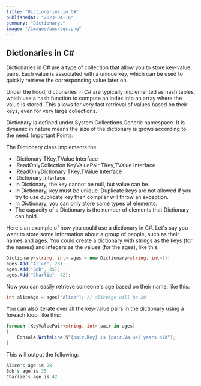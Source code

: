 ```yaml
---
title: "Dictionaries in C#"
publishedAt: "2023-04-16"
summary: "Dictionary."
image: "/images/aws/sqs.png"
---
```


## Dictionaries in C#

Dictionaries in C# are a type of collection that allow you to store key-value pairs. 
Each value is associated with a unique key, which can be used to quickly retrieve the corresponding value later on.

Under the hood, dictionaries in C# are typically implemented as hash tables, 
which use a hash function to compute an index into an array where the value is stored. 
This allows for very fast retrieval of values based on their keys, even for very large collections.

Dictionary is defined under System.Collections.Generic namespace. It is dynamic in nature means the size of the dictionary is grows according to the need. Important Points:

The Dictionary class implements the
- IDictionary TKey,TValue Interface
- IReadOnlyCollection KeyValuePair TKey,TValue Interface
- IReadOnlyDictionary TKey,TValue Interface
- IDictionary Interface
- In Dictionary, the key cannot be null, but value can be.
- In Dictionary, key must be unique. Duplicate keys are not allowed if you try to use duplicate key then compiler will throw an exception.
- In Dictionary, you can only store same types of elements.
- The capacity of a Dictionary is the number of elements that Dictionary can hold.

Here's an example of how you could use a dictionary in C#. Let's say you want to store some information about a group of people, such as their names and ages. You could create a dictionary with strings as the keys (for the names) and integers as the values (for the ages), like this:
  
```csharp
Dictionary<string, int> ages = new Dictionary<string, int>();
ages.Add("Alice", 28);
ages.Add("Bob", 35);
ages.Add("Charlie", 42);
```
Now you can easily retrieve someone's age based on their name, like this:
    
```csharp
int aliceAge = ages["Alice"]; // aliceAge will be 28
```

You can also iterate over all the key-value pairs in the dictionary using a foreach loop, like this:

```csharp
foreach (KeyValuePair<string, int> pair in ages)
{
    Console.WriteLine($"{pair.Key} is {pair.Value} years old");
}
```
This will output the following:
    
```rust
Alice's age is 28
Bob's age is 35
Charlie's age is 42
```